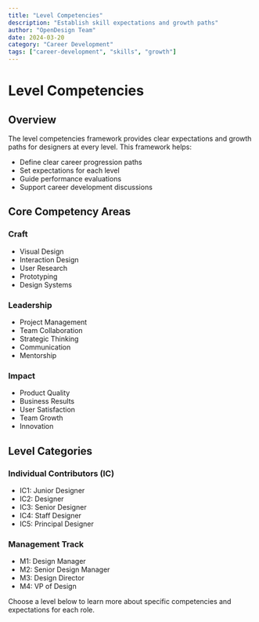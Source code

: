 ```yaml
---
title: "Level Competencies"
description: "Establish skill expectations and growth paths"
author: "OpenDesign Team"
date: 2024-03-20
category: "Career Development"
tags: ["career-development", "skills", "growth"]
---
```


# Level Competencies

## Overview

The level competencies framework provides clear expectations and growth paths for designers at every level. This framework helps:

- Define clear career progression paths
- Set expectations for each level
- Guide performance evaluations
- Support career development discussions

## Core Competency Areas

### Craft
- Visual Design
- Interaction Design
- User Research
- Prototyping
- Design Systems

### Leadership
- Project Management
- Team Collaboration
- Strategic Thinking
- Communication
- Mentorship

### Impact
- Product Quality
- Business Results
- User Satisfaction
- Team Growth
- Innovation

## Level Categories

### Individual Contributors (IC)
- IC1: Junior Designer
- IC2: Designer
- IC3: Senior Designer
- IC4: Staff Designer
- IC5: Principal Designer

### Management Track
- M1: Design Manager
- M2: Senior Design Manager
- M3: Design Director
- M4: VP of Design

Choose a level below to learn more about specific competencies and expectations for each role.